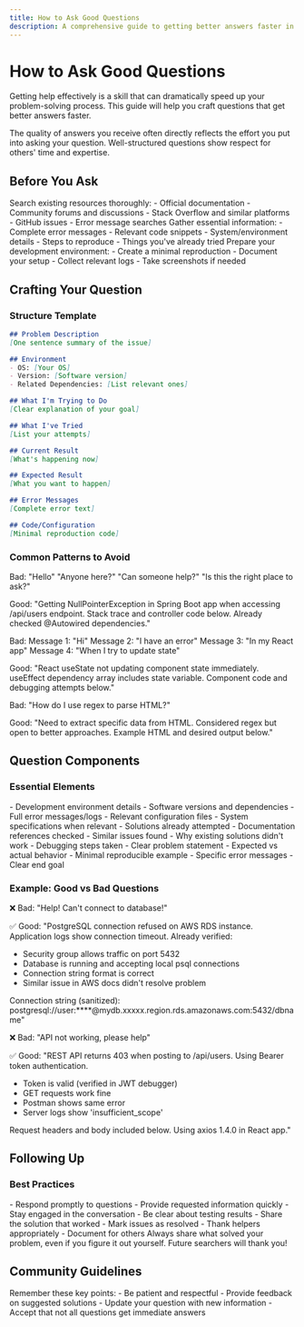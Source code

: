 ```yaml
---
title: How to Ask Good Questions
description: A comprehensive guide to getting better answers faster in tech communities
---
```



# How to Ask Good Questions

Getting help effectively is a skill that can dramatically speed up your problem-solving process. This guide will help you craft questions that get better answers faster.

<Callout type="info" title="The Golden Rule">
The quality of answers you receive often directly reflects the effort you put into asking your question. Well-structured questions show respect for others' time and expertise.
</Callout>

## Before You Ask

<Steps>
<Step>
Search existing resources thoroughly:
- Official documentation
- Community forums and discussions
- Stack Overflow and similar platforms
- GitHub issues
- Error message searches
</Step>

<Step>
Gather essential information:
- Complete error messages
- Relevant code snippets
- System/environment details
- Steps to reproduce
- Things you've already tried
</Step>

<Step>
Prepare your development environment:
- Create a minimal reproduction
- Document your setup
- Collect relevant logs
- Take screenshots if needed
</Step>
</Steps>

## Crafting Your Question

### Structure Template

```markdown
## Problem Description
[One sentence summary of the issue]

## Environment
- OS: [Your OS]
- Version: [Software version]
- Related Dependencies: [List relevant ones]

## What I'm Trying to Do
[Clear explanation of your goal]

## What I've Tried
[List your attempts]

## Current Result
[What's happening now]

## Expected Result
[What you want to happen]

## Error Messages
[Complete error text]

## Code/Configuration
[Minimal reproduction code]
```

### Common Patterns to Avoid

<Cards>
<Card title="❌ The Help Vampire">
Bad:
"Hello"
"Anyone here?"
"Can someone help?"
"Is this the right place to ask?"

Good:
"Getting NullPointerException in Spring Boot app when accessing /api/users endpoint. Stack trace and controller code below. Already checked @Autowired dependencies."
</Card>

<Card title="❌ The Fragment Bomber">
Bad:
Message 1: "Hi"
Message 2: "I have an error"
Message 3: "In my React app"
Message 4: "When I try to update state"

Good:
"React useState not updating component state immediately. useEffect dependency array includes state variable. Component code and debugging attempts below."
</Card>

<Card title="❌ The Solution Seeker">
Bad:
"How do I use regex to parse HTML?"

Good:
"Need to extract specific data from HTML. Considered regex but open to better approaches. Example HTML and desired output below."
</Card>
</Cards>

## Question Components

### Essential Elements

<Cards>
<Card title="Context">
- Development environment details
- Software versions and dependencies
- Full error messages/logs
- Relevant configuration files
- System specifications when relevant
</Card>

<Card title="Research Evidence">
- Solutions already attempted
- Documentation references checked
- Similar issues found
- Why existing solutions didn't work
- Debugging steps taken
</Card>

<Card title="Problem Definition">
- Clear problem statement
- Expected vs actual behavior
- Minimal reproducible example
- Specific error messages
- Clear end goal
</Card>
</Cards>

### Example: Good vs Bad Questions

<Accordions>
<Accordion title="Database Connection Issue" id="db-example">
❌ Bad:
"Help! Can't connect to database!"

✅ Good:
"PostgreSQL connection refused on AWS RDS instance. Application logs show connection timeout. Already verified:
- Security group allows traffic on port 5432
- Database is running and accepting local psql connections
- Connection string format is correct
- Similar issue in AWS docs didn't resolve problem

Connection string (sanitized):
postgresql://user:****@mydb.xxxxx.region.rds.amazonaws.com:5432/dbname"
</Accordion>

<Accordion title="API Integration Problem" id="api-example">
❌ Bad:
"API not working, please help"

✅ Good:
"REST API returns 403 when posting to /api/users. Using Bearer token authentication.
- Token is valid (verified in JWT debugger)
- GET requests work fine
- Postman shows same error
- Server logs show 'insufficient_scope'

Request headers and body included below. Using axios 1.4.0 in React app."
</Accordion>
</Accordions>

## Following Up

### Best Practices

<Cards>
<Card title="During Discussion">
- Respond promptly to questions
- Provide requested information quickly
- Stay engaged in the conversation
- Be clear about testing results
</Card>

<Card title="After Resolution">
- Share the solution that worked
- Mark issues as resolved
- Thank helpers appropriately
- Document for others
</Card>
</Cards>

<Callout type="info" title="Resolution Sharing">
Always share what solved your problem, even if you figure it out yourself. Future searchers will thank you!
</Callout>

## Community Guidelines

<Callout type="warn">
Remember these key points:
- Be patient and respectful
- Provide feedback on suggested solutions
- Update your question with new information
- Accept that not all questions get immediate answers
</Callout>